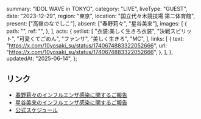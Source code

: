   summary: "IDOL WAVE in TOKYO",
  category: "LIVE",
  liveType: "GUEST",
  date: "2023-12-29",
  region: "東京",
  location: "国立代々木競技場 第二体育館",
  present: ["高嶺のなでしこ"],
  absent: ["春野莉々", "星谷美来"],
  images: [
    {
      path: "",
      ref: "",
    },
  ],
  acts: {
    setlist: [
      "衣装:美しく生きろ衣装",
      "決戦スピリット",
      "可愛くてごめん",
      "ファンサ",
      "美しく生きろ",
      "MC",
    ],
    links: [
      {
        text: "https://x.com/10yosaki_su/status/1740674883322052666",
        url: "https://x.com/10yosaki_su/status/1740674883322052666",
      },
    ],
  },
  updatedAt: "2025-06-14",
};

## リンク

- [春野莉々のインフルエンザ感染に関するご報告](https://takanenonadeshiko.jp/?p=1646)
- [星谷美来のインフルエンザ感染に関するご報告](https://takanenonadeshiko.jp/?p=1643)
- [公式スケジュール](https://takanenonadeshiko.jp/?p=1606)
